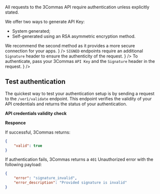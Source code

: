 
All requests to the 3Commas API require authentication unless explicitly stated.

<Steps>
  <Step title="Get Your 3Commas API Key"
        description= {
        <>
        We offer two ways to generate API Key:
        <ul>
          <li>System generated;</li>
          <li>Self-generated using an RSA asymmetric encryption method.</li>
        </ul>
        We recommend the second method as it provides a more secure connection for your apps.
        </>
        }
  />
  <Step title="Create Signature"
        description= {
          <>
          <code>SIGNED</code> endpoints require an additional <code>Signature</code> header to ensure the authenticity of the request.
          </>
          }
  />
  <Step title="Signed Endpoint" 
        description= {
        <>
        To authenticate, pass your 3Commas <code>API Key</code> and the <code>Signature</code> header in the request.
        </>
        }
  />
</Steps>


## Test authentication
The quickest way to test your authentication setup is by sending a request to the `/ver1/validate` endpoint. This endpoint verifies the validity of your API credentials and returns the status of your authentication.

**API credentials validity check**

<Endpoint
  url="/ver1/validate"
  method="GET"
/>

**Responce**

 If successful, 3Commas returns:

```json
{
    "valid": true
}
```

  If authentication fails, 3Commas returns a `401` Unauthorized error with the following payload:

```json
{
    "error": "signature_invalid",
    "error_description": "Provided signature is invalid"
}
```
